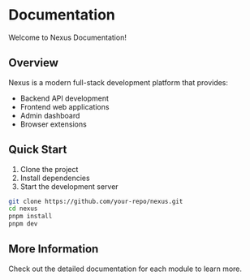 # Documentation

Welcome to Nexus Documentation!

## Overview

Nexus is a modern full-stack development platform that provides:

- Backend API development
- Frontend web applications
- Admin dashboard
- Browser extensions

## Quick Start

1. Clone the project
2. Install dependencies
3. Start the development server

```bash
git clone https://github.com/your-repo/nexus.git
cd nexus
pnpm install
pnpm dev
```

## More Information

Check out the detailed documentation for each module to learn more. 